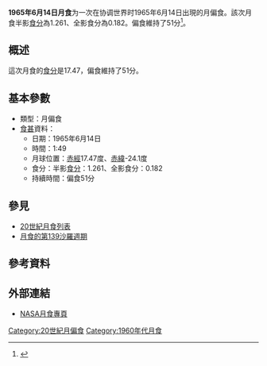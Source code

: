{{Notability|time=2022-05-10T08:25:09+00:00}}
{{Infobox lunar eclipse
| date        = 1965年6月14日
| time        = 1:49
| nature     = 月偏食
| saros       = 139
| gamma           = -0.901
| magnitude      = 半影食分：1.261<br/>全影食分：0.182
| par_duration   = 51分
| tot_duration    = 
| chart               = Lunar eclipse chart close-1965Jun14.png
}}
'''1965年6月14日月食'''为一次在协调世界时1965年6月14日出現的月偏食。該次月食半影[[食分|食分]]為1.261、全影食分為0.182。偏食維持了51分<ref name="nasa_catalog_list">{{cite web|url=http://eclipse.gsfc.nasa.gov/LEcat/LE1901-2000.html|title=Lunar Eclipses: 1901 to 2000|language=en|publisher=[[NASA|NASA]]|archiveurl=https://web.archive.org/web/20080331031357/http://eclipse.gsfc.nasa.gov/LEcat/LE1901-2000.html|archivedate=2008-03-31|deadurl=yes|accessdate=2016-09-10}}</ref>。

== 概述 ==
這次月食的[[食分|食分]]是17.47，偏食維持了51分。

== 基本參數 ==
{{NoteUTC}}
* 類型：月偏食
*[[食甚|食甚]]資料：
** 日期：1965年6月14日
** 時間：1:49
** 月球位置：[[赤經|赤經]]17.47度、[[赤緯|赤緯]]-24.1度
** 食分：半影[[食分|食分]]：1.261、全影食分：0.182
** 持續時間：偏食51分

== 參見 ==
{{portal box|天文學}}
* [[20世紀月食列表|20世紀月食列表]]
* [[月食的第139沙羅週期|月食的第139沙羅週期]]

== 參考資料 ==
{{reflist}}

== 外部連結 ==
* [http://eclipse.gsfc.nasa.gov/lunar.html NASA月食專頁]{{Wayback|url=http://eclipse.gsfc.nasa.gov/lunar.html |date=20181231235927 }}{{en icon}}
{{Lunar-eclipse-stub}}
{{月食}}

[[Category:20世紀月偏食|Category:20世紀月偏食]]
[[Category:1960年代月食|Category:1960年代月食]]